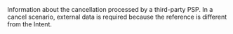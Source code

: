 
<ParamField body="ExternalData" type="object" required>
Information about the cancellation processed by a third-party PSP. In a cancel scenario, external data is required because the reference is different from the Intent.
<Expandable defaultOpen>
<ExternalProcessingDate_Cancel_Request/>
<ExternalProviderReference_Cancel_Request/>
<ExternalMerchantReference_Cancel_Request/>
<ExternalProviderName_Cancel_Request/>
<ExternalProviderPaymentMethod_Cancel_Request />
</Expandable>
</ParamField>